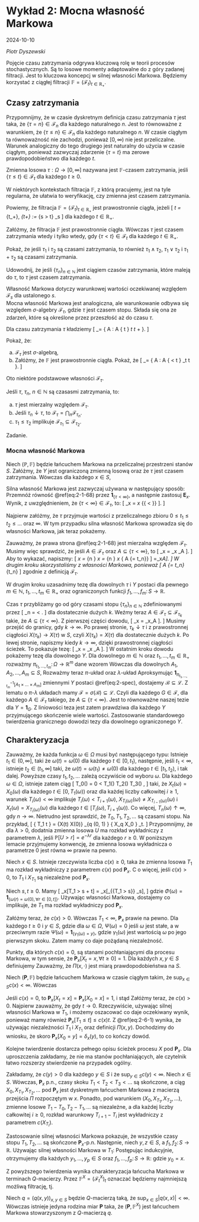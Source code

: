 # Wykład 2: Mocna własność Markowa {-}

2024-10-10

*Piotr Dyszewski*

Pojęcie czasu zatrzymania odgrywa kluczową rolę w teorii procesów stochastycznych. 
Są to losowe momenty adaptowalne do z góry zadanej filtracji. 
Jest to kluczowa koncepcj w silnej własności Markowa. 
Będziemy korzystać z ciągłej filtracji $\mathbb{F}=( \mathcal{F}_t )_{t \in \mathbb{R}_+}$.

## Czasy zatrzymania {-}

Przypomnijmy, że w czasie dyskretnym definicja czasu zatrzymania $\tau$ jest taka, 
że $\{ \tau = n \} \in \mathcal{F}_n$ dla każdego naturalnego $n$. 
Jest to równoważne z warunkiem, że $\{ \tau \leq n \} \in \mathcal{F}_n$ 
dla każdego naturalnego $n$. W czasie ciągłym ta równoważność nie zachodzi, 
ponieważ $[0, \infty)$ nie jest przeliczalne. 
Warunek analogiczny do tego drugiego jest naturalny do użycia w czasie ciągłym, 
ponieważ zazwyczaj zdarzenie $\{ \tau = t \}$ ma zerowe prawdopodobieństwo dla każdego $t$.

::: {.definition #1-54}
Zmienna losowa $\tau : \Omega \to [0, \infty]$ nazywana jest $\mathbb{F}$-czasem zatrzymania, 
jeśli $\{ \tau \leq t \} \in \mathcal{F}_t$ dla każdego $t \geq 0$.
:::

W niektórych kontekstach filtracja $\mathbb{F}$, z którą pracujemy, 
jest na tyle regularna, że ułatwia to weryfikację, czy zmienna jest czasem zatrzymania.

::: {.definition #1-0}
Powiemy, że filtracja $\mathbb{F} = (\mathcal{F}_t)_{t \in \mathbb{R}_+}$ jest prawostronnie ciągła, jeżeli
\[
\mathcal{F}_t = \mathcal{F}_{t_+}, \qquad \text{gdzie} \qquad \mathcal{F}_{t+} := \bigcap_{s > t} \mathcal{F}_s
\]
dla każdego $t \in \mathbb{R}_+$.
:::

::: {.exercise #1-55}
Załóżmy, że filtracja $\mathbb{F}$ jest prawostronnie ciągła. 
Wówczas $\tau$ jest czasem zatrzymania wtedy i tylko wtedy, 
gdy $\{ \tau < t \} \in \mathcal{F}_t$ dla każdego $t \in \mathbb{R}_+$.
:::

::: {.exercise #2-1-57}
Pokaż, że jeśli $\tau_1$ i $\tau_2$ są czasami zatrzymania, 
to również $\tau_1 \wedge \tau_2$, $\tau_1 \vee \tau_2$ i 
$\tau_1 + \tau_2$ są czasami zatrzymania.
:::

::: {.exercise #2-1-58}
Udowodnij, że jeśli $\{\tau_n\}_{n \in \mathbb{N}}$ jest ciągiem czasów zatrzymania, 
które maleją do $\tau$, to $\tau$ jest czasem zatrzymania.
:::

Własność Markowa dotyczy warunkowej wartości oczekiwanej względem $\mathcal{F}_s$ dla ustalonego $s$.  
Mocna własność Markowa jest analogiczna, ale warunkowanie odbywa się względem $\sigma$-algebry $\mathcal{F}_\tau$, 
gdzie $\tau$ jest czasem stopu. 
Składa się ona ze zdarzeń, które są określone przez przeszłość aż do czasu $\tau$.

::: {.definition #2-1-62}
Dla czasu zatrzymania $\tau$ kładziemy
\[
\mathcal{F}_\tau = \left\{ A \in \mathcal{F} : A \cap \{ \tau \leq t \} \in \mathcal{F}_t \text{ dla każdego } t \in \mathbb{R}_+ \right\}.
\]
:::

::: {.exercise #2-1-63}
Pokaż, że:

a. $\mathcal{F}_\tau$ jest $\sigma$-algebrą,
b. Załóżmy, że $\mathbb{F}$ jest prawostronnie ciągła. Pokaż, że
\[
\mathcal{F}_\tau = \{ A : A \cap \{ \tau < t \} \in \mathcal{F}_t \text{ dla każdego } t \geq 0 \}.
\]
:::

Oto niektóre podstawowe własności $\mathcal{F}_\tau$.

::: {.theorem #1-65}
Jeśli $\tau$, $\tau_n$, $n \in \mathbb{N}$ są czasasmi zatrzymania, to:

a. $\tau$ jest mierzalny względem $\mathcal{F}_\tau$.
b. Jeśli $\tau_n \downarrow \tau$, to $\mathcal{F}_\tau = \bigcap_n \mathcal{F}_{\tau_n}$.
c. $\tau_1 \leq \tau_2$ implikuje $\mathcal{F}_{\tau_1} \subseteq \mathcal{F}_{\tau_2}$.
:::

::: {.proof}
Zadanie.
:::


### Mocna własność Markowa {-}

::: {.theorem #2-1-68}  
Niech $(\mathbb{P}, \mathbb{F})$ będzie łańcuchem Markowa na przeliczalnej przestrzeni stanów $S$. 
Załóżmy, że $Y$ jest ograniczoną zmienną losową oraz że $\tau$ jest czasem zatrzymania. 
Wówczas dla każdego $x \in S$,
\begin{equation}
\mathbf{E}_x [ Y \circ \theta_\tau | \mathcal{F}_\tau] 
= \mathbf{E}_{X(\tau)} [Y] \quad \mathbf{P}_x-\text{prawie na pewno} \quad \text{na} \quad \{\tau < \infty\}.
(\#eq:2-1-68)
\end{equation}
:::

Silna własność Markowa jest zazwyczaj używana w następujący sposób: 
Przemnóż równość \@ref(eq:2-1-68) przez $\mathbf{1}_{\{\tau < \infty\}}$, 
a następnie zastosuj $\mathbf{E}_x$. 
Wynik, z uwzględnieniem, że $\{\tau < \infty\} \in \mathcal{F}_\tau$, to:
\[
\mathbf{E}_x \left[ Y \circ \theta_\tau \mathbf{1}_{\{\tau < \infty\}} \right] 
= \mathbf{E}_x \left[ \mathbf{E}_{X(\tau)} \left[ Y \right] \mathbf{1}_{\{ \tau < \infty\}} \right].
\]

::: {.proof name="Twierdzenia \@ref(thm:2-1-68)"}  
Najpierw załóżmy, że $\tau$ przyjmuje wartości z przeliczalnego zbioru $0 \leq t_1 \leq t_2 \leq \dots$ oraz $\infty$. 
W tym przypadku silna własność Markowa sprowadza się do własności Markowa, jak teraz pokażemy.

Zauważmy, że prawa strona \@ref(eq:2-1-68) jest mierzalna względem $\mathcal{F}_\tau$. 
Musimy więc sprawdzić, że jeśli $A \in \mathcal{F}_\tau$ oraz $A \subseteq \{\tau < \infty\}$, to
\[
\mathbf{E}_x \left[ Y \circ \theta_\tau \mathbf{1}_A \right] 
= \mathbf{E}_x \left[ \mathbf{E}_{X(\tau)} \left[ Y \right] \mathbf{1}_A \right].
\]
Aby to wykazać, napiszmy:
\[
\mathbf{E}_x \left[ Y \circ \theta_\tau \mathbf{1}_A \right] 
= \sum_{n \in \mathbb{N}} \mathbf{E}_x \left[ Y \circ \theta_{t_n} \mathbf{1}_{A \cap \{\tau = t_n\}} \right] 
= \sum_{n \in \mathbb{N}} \mathbf{E}_x \left[ \mathbf{E}_{X(t_n)} \left[ Y \right] \mathbf{1}_{ A \cap \{\tau = t_n\}} \right]
=\mathbf{E}_x\left[ \mathbf{E}_{X(\tau)}[Y] \mathbf{1}_A\right].
\]
W drugim kroku skorzystaliśmy z własności Markowa, ponieważ
\[
 A \cap \{\tau = t_n\} \in \mathcal{F}_{t_n}
\]
zgodnie z definicją $\mathcal{F}_\tau$.

W drugim kroku uzasadnimy tezę dla dowolnych $\tau$ i $Y$ postaci
\begin{equation}
Y(\omega) = \prod_{j=1}^m f_j(\omega(t_j)),
(\#eq:2-spec)
\end{equation}
dla pewnego $m \in \mathbb{N}$, 
$t_1, \ldots, t_m \in \mathbb{R}_+$ oraz ograniczonych funkcji 
$f_1, \ldots, f_m \colon S \to \mathbb{R}$.

Czas $\tau$ przybliżamy go od góry czasami stopu $\{\tau_n\}_{n \in \mathbb{N}}$ zdefiniowanymi przez
\[
\tau_n = \frac{k + 1}{2^n} \quad \text{jeśli} \quad \frac{k}{2^n} \leq \tau < \frac{k + 1}{2^n}.
\]
dla dostatecznie dużych $k$. 
Weźmy teraz $A \in \mathcal{F}_\tau \subseteq \mathcal{F}_{\tau_k}$ takie, że $A \subseteq \{\tau < \infty\}$. 
Z pierwszej części dowodu,
\[
    \mathbf{E}_x \left[ Y \circ \theta_{\tau_k} \mathbf{1}_A \right] 
    = \mathbf{E}_x\left[ \mathbf{E}_{X(\tau_k)}[Y] \mathbf{1}_A \right].
\]
Musimy przejść do granicy, gdy $k \to \infty$. Po prawej stronie, 
$\tau_k \downarrow \tau$ i z prawostronnej ciągłości $X(\tau_k) \to X(\tau)$ w $S$, czyli $X(\tau_k) = X(\tau)$ dla dostatecznie dużych $k$. 
Po lewej stronie, napiszmy
\begin{equation*}
\left( Y \circ \theta_{\tau_k} \right)(\omega) = \prod_{m=1}^n f_m(\omega(t_m + \tau_k))
\to \prod_{m=1}^n f_m(\omega(t_m + \tau)) = \left( Y \circ \theta_\tau \right)(\omega).
\end{equation*}
kiedy $k \to \infty$, dzięki prawostronnej ciągłości ścieżek. To pokazuje tezę:
\[
\mathbf{E}_x \left[ Y \circ \theta_\tau \mathbf{1}_A \right] = \mathbf{E}_x \left[ \mathbf{E}_{X(\tau)}[Y] \mathbf{1}_A \right].
\]
W ostatnim kroku dowodu pokażemy tezę dla dowolnego $Y$. 
Dla dowolnego $m \in \mathbb{N}$ oraz $t_1, \ldots, t_m \in \mathbb{R}_+$ rozważmy $\pi_{t_1, \ldots, t_m} \colon \Omega \to \mathbb{R}^m$
dane wzorem 
\begin{equation*}
  \pi_{t_1, \ldots, t_m}(\omega) = (\omega(t_1), \omega(t_2), \ldots, \omega(t_m)).
\end{equation*}
Wówczas dla dowolnych $A_1, A_2, \ldots, A_m \subseteq S$,
\begin{equation*}
\pi_{t_1, \ldots, t_m}^{-1}[A_1\times A_2 \times \ldots \times A_m ] 
= \{ \omega \in \Omega \: : \: 
\omega(t_1) \in A_1, \ldots, \omega(t_m) \in A_m \}.
\end{equation*}
Rozważmy teraz $\pi$-układ
\begin{equation*}
    \mathcal{B} = \left\{ \pi_{t_1, \ldots, t_m}^{-1}[A_1 \times A_2 \times \ldots \times A_m ] \: : \:  
    m \in \mathbb{N}, t_1, \ldots , t_m \in \mathbb{R}_+, \: A_1, \ldots , A_m \subseteq S \right\}.
\end{equation*}
oraz $\lambda$-układ
\begin{equation*}
   \mathcal{L} = \left\{ G \in \mathcal{F} \: : \: \mathbf{P}_x \left[ \theta_\tau \in G, A \right] = 
   \mathbf{E}_x \left[ \mathbf{P}_{X(\tau)} \left[ G \right] \mathbf{1}_{ A } \right] \text{ dla } A \in \mathcal{F}_\tau, 
   \: A \subseteq \{\tau < \infty\} \right\}.
\end{equation*}
Aproksymując $\mathbf{1}_{\pi_{t_1, \ldots, t_m}^{-1}[A_1 \times \ldots \times A_m]}$ 
zmiennymi $Y$ postaci \@ref(eq:2-spec), 
dostajemy $\mathcal{B} \subseteq \mathcal{L}$.
Z lematu o $\pi$-$\lambda$ układach mamy $\mathcal{F} = \sigma(\mathcal{B}) \subseteq \mathcal{L}$. 
Czyli dla każdego $G \in \mathcal{F}$,
\begin{equation*}
  \mathbf{P}_x \left[ \theta_\tau \in G, A \right] =  \mathbf{E}_x \left[ \mathbf{P}_{X(\tau)} \left[ G \right] \mathbf{1}_{A} \right]
\end{equation*}
dla każdego $A \in \mathcal{F}_\tau$ takiego, że $A \subseteq \{\tau < \infty\}$.
Jest to równoważne naszej tezie dla $Y = \mathbf{1}_G$. 
Z liniowości teza jest zatem prawdziwa dla każdego $Y$ przyjmującego skończenie wiele wartości. 
Zastosowanie standardowego twierdzenia granicznego dowodzi tezy dla dowolnego ograniczonego $Y$. 
:::


## Charakteryzacja {-}

Zauważmy, że każda funkcja $\omega \in \Omega$ musi być następującego typu: 
Istnieje $t_1 \in (0, \infty]$, taki że $\omega(t) = \omega(0)$ 
dla każdego $t \in [0, t_1)$, 
następnie, jeśli $t_1 < \infty$, istnieje $t_2 \in (t_1, \infty]$ taki, 
że $\omega(t) = \omega(t_1) \neq \omega(0)$ 
dla każdego $t \in [t_1, t_2)$, i tak dalej. 
Powyższe czasy $t_1, t_2, \ldots$ zależą oczywiście od wyboru $\omega$. 
Dla każdego $\omega \in \Omega$, istnieje zatem ciąg
\[
T_0(\omega) = 0 < T_1(\omega) \leq T_2(\omega) \leq T_3(\omega) \leq \dots \leq \infty,
\]
taki, że $X_t(\omega) = X_0(\omega)$ dla każdego $t \in [0, T_1(\omega))$ 
oraz dla każdej liczby całkowitej $i \geq 1$, 
warunek $T_i(\omega) < \infty$ implikuje $T_i(\omega) < T_{i+1}(\omega)$, 
$X_{T_i(\omega)}(\omega) \neq X_{T_{i-1}(\omega)}(\omega)$ i 
$X_t(\omega) = X_{T_i(\omega)}(\omega)$ dla każdego $t \in [T_i(\omega), T_{i+1}(\omega))$. 
Co więcej, $T_n(\omega) \uparrow \infty$, gdy $n \to \infty$. 
Nietrudno jest sprawdzić, że $T_0, T_1, T_2, \dots$ są czasami stopu. Na przykład,
\[
    \{ T_1 \leq t \} = \{X(t) \neq X(0)\} \cup \bigcup_{q \in (0, 1) \cap \mathbb{Q}} \{ X_q \neq X_0 \} \in \mathcal{F}_t.
\]
Przypomnijmy, że dla $\lambda > 0$, 
dodatnia zmienna losowa $U$ ma rozkład wykładniczy z parametrem $\lambda$, 
jeśli $\mathbb{P}[U > r] = e^{-\lambda r}$ 
dla każdego $r \geq 0$. 
W poniższym lemacie przyjmujemy konwencję, że zmienna losowa wykładnicza o parametrze $0$ jest równa $\infty$ prawie na pewno.

::: {.lemma #2-6-18} 
Niech $x \in S$. 
Istnieje rzeczywista liczba $c(x) \geq 0$, 
taka że zmienna losowa $T_1$ ma rozkład wykładniczy z parametrem $c(x)$ 
pod $\mathbf{P}_x$. C
o więcej, jeśli $c(x) > 0$, 
to $T_1$ i $X_{T_1}$ są niezależne pod $\mathbf{P}_x$.
:::

::: {.proof}
Niech $s, t \geq 0$. Mamy
\[
\mathbf{P}_x[T_1 > s + t] = \mathbf{E}_x[\mathbf{1}_{\{T_1 > s\}} \Phi \circ \theta_s],
\]
gdzie $\Phi(\omega) = \mathbf{1}_{\{\omega(r)=\omega(0), \, \forall r \in [0,t]\}}$. 
Używając własności Markowa, dostajemy
\begin{equation*}
\mathbf{P}_x[T_1 > s + t] = \mathbf{E}_x[\mathbf{1}_{\{T_1 > s\}} \mathbf{E}_x[\Phi]] 
= \mathbf{E}_x[\mathbf{1}_{\{T_1 > s\}} \mathbf{P}_x[T_1 > t]] = \mathbf{P}_x[T_1 > s] \mathbf{P}_x[T_1 > t],
\end{equation*}
co implikuje, że $T_1$ ma rozkład wykładniczy pod $\mathbf{P}_x$. 

Załóżmy teraz, że $c(x) > 0$. Wówczas $T_1 < \infty$, $\mathbf{P}_x$ prawie na pewno. 
Dla każdego $t \geq 0$ i $y \in S$,
\begin{equation*}
\mathbf{P}_x[T_1 > t, X_{T_1} = y] = \mathbf{E}_x[\mathbf{1}_{\{T_1 > t\}} \Psi \circ \theta_t ],
\end{equation*}
gdzie dla $\omega \in \Omega$, $\Psi(\omega) = 0$ jeśli $\omega$ jest stałe, 
a w przeciwnym razie $\Psi(\omega) = \mathbf{1}_{\{ \gamma_1(\omega) = y\}}$, 
gdzie $\gamma_1(\omega)$ jest wartością $\omega$ 
po jego pierwszym skoku. Zatem mamy
\begin{multline*}
\mathbf{P}_x[T_1 > t, X_{T_1} = y] = 
\mathbf{E}_x [\mathbf{1}_{\{T_1 > t\}} \mathbf{E}_x[\Psi ]] = \\ \mathbf{E}_x[\mathbf{1}_{\{T_1 > t\}} \mathbf{P}_x[X_{T_1} = y]] 
= \mathbf{P}_x[T_1 > t] \mathbf{P}_x[X_{T_1} = y],
\end{multline*}
co daje pożądaną niezależność.
:::

Punkty, dla których $c(x) = 0$, 
są stanami pochłaniającymi dla procesu Markowa, 
w tym sensie, że 
$\mathbf{P}_x[X_t = x, \, \forall t \geq 0] = 1$. 
Dla każdych $x, y \in S$ definiujemy
\begin{equation*}
\Pi(x, y) = \left\{ \begin{array}{cc} \mathbf{P}_x[X_{T_1} = y] & c(x)>0 \\ \delta_x(y) & c(x)=0 \end{array}\right.
\end{equation*}
Zauważmy, że $\Pi(x, \cdot)$ jest miarą prawdopodobieństwa na $S$.

:::{ .theorem #2-6-19} 
Niech $(\mathbf{P}, \mathbb{F})$ będzie łańcuchem Markowa 
w czasie ciągłym takim, że $\sup_{x \in S} c(x) < \infty$. 
Wówczas
\begin{equation*}
\frac{\mathrm{d}}{\mathrm{d} t} \left. \mathbb{P}_x[X_t=y]\right|_{t=0} = c(x) \Pi(x,y).
\end{equation*}
:::

:::{ .proof}
Jeśli $c(x) = 0$, to $\mathbf{P}_x[X_t=x] = \mathbf{P}_x[X_0 =x]=1$, i stąd
\begin{equation*}
\lim_{t \to 0} \frac{\mathbf{P}_x[X_t=x] - 1}{t} = 0.
\end{equation*}
Załóżmy teraz, że $c(x) > 0$. Najpierw zauważmy, że
\begin{equation}
\mathbf{P}_x[T_2 \leq t] = O(t^2)
(\#eq:2-6-1)
\end{equation}
gdy $t \to 0$. Rzeczywiście, używając silnej własności Markowa w $T_1$,
\begin{equation*}
\mathbf{P}_x[T_2 \leq t] \leq \mathbf{P}x[T_1 \leq t, T_2 \leq T_1 + t] 
= \mathbf{E}x[\mathbf{1}_{\{T_1 \leq t\}} \mathbf{E}_{X_{T_1}}[T_1 \leq t]],
\end{equation*}
i możemy oszacować
\begin{equation*}
\mathbf{P}_{X_{T_1}}[T_1 \leq t] \leq \sup_{y \in S} \mathbf{P}_y[T_1 \leq t] \leq \sup_{y \in S} c(y),
\end{equation*}
co daje oczekiwany wynik, ponieważ mamy również $\mathbf{P}_x[T_1 \leq t] \leq c(x)t$. 
Z \@ref(eq:2-6-1) wynika, że
\begin{multline*}
\mathbf{P}_x[X_t=y] = \mathbf{P}_x[X_t=y, \: T_1 > t] + \mathbf{P}_x[X_{T_1}=y, \: T_1 \leq t] + O(t^2)
\\ = \delta_{x}(y) e^{-c(x)t} + \left(1 - e^{-c(x)t}\right)\Pi(x,y) + O(t^2),
\end{multline*}
używając niezależności $T_1$ i $X_{T_1}$ oraz definicji 
$\Pi(x, y)$. Dochodzimy do wniosku, że
skoro $\mathbf{P}_x[X_0=y] = \delta_x(y)$, to
\begin{equation*}
\frac{\mathbf{P}_x[X_t=y]  -  \mathbf{P}_x[X_0=y]}{t} \to -c(x)\delta_{x}(y) + c(x)\Pi(x,y).
\end{equation*}
co kończy dowód.
:::

Kolejne twierdzenie dostarcza pełnego opisu ścieżek procesu $X$ pod $\mathbf{P}_x$. 
Dla uproszczenia zakładamy, że nie ma stanów pochłaniających, 
ale czytelnik łatwo rozszerzy stwierdzenie na przypadek ogólny.

:::{.theorem #2-6-20} 
Zakładamy, że $c(y) > 0$ dla każdego $y \in S$ i że $\sup_{y \in S} c(y) < \infty$. 
Niech $x \in S$. 
Wówczas, $\mathbf{P}_x$ p.n., 
czasy skoku $T_1 < T_2 < T_3 < \dots$ są skończone, a
ciąg $X_0, X_{T_1}, X_{T_2}, \dots$ pod $\mathbf{P}_x$ jest dyskretnym łańcuchem Markowa 
z macierzą przejścia $\Pi$ rozpoczętym w $x$. 
Ponadto, pod warunkiem $(X_0, X_{T_1}, X_{T_2}, \dots)$, 
zmienne losowe $T_1 - T_0, T_2 - T_1, \dots$ są niezależne, 
a dla każdej liczby całkowitej $i \geq 0$, 
rozkład warunkowy $T_{i+1} - T_i$ jest wykładniczy z parametrem $c(X_{T_i})$.
:::

:::{.proof}
Zastosowanie silnej własności Markowa pokazuje, 
że wszystkie czasy stopu $T_1, T_2, \dots$ są skończone $\mathbf{P}_x$-p.n. 
Następnie, niech $y, z \in S$, a $f_1, f_2 \colon S \to \mathbb{R}$. 
Używając silnej własności Markowa w $T_1$:
\begin{multline*}
\mathbf{E}_x[\mathbf{1}_{\{X_{T_1} = y\}} f_1(T_1) 1_{\{X_{T_2} = z\}} f_2(T_2 - T_1)]
= \mathbf{E}_x[\mathbf{1}_{\{X_{T_1} = y\}} f_1(T_1) \mathbf{E}_x[\mathbf{1}_{\{X_{T_2} = z\}} f_2(T_2 - T_1)]] \\ 
= \Pi(x, y) \Pi(y, z) \int_0^\infty e^{-c(x)s_1} f_1(s_1)\mathrm{d} s_1 \int_0^\infty  e^{-c(y)s_2} f_2(s_2) \mathrm{d} s_2.
\end{multline*}
Postępując indukcyjnie, otrzymujemy dla każdych $y_1, \dots, y_p \in S$ oraz $f_1, \dots, f_p \colon S \to \mathbb{R}$:
\begin{multline*}
\mathbf{E}_x[\mathbf{1}_{\{X_{T_1} = y_1\}} \mathbf{1}_{\{X_{T_2} = y_2\}} \dots \mathbf{1}_{\{X_{T_p} = y_p\}} f_1(T_1) f_2(T_2 - T_1) \dots f_p(T_p - T_{p-1})] \\ 
= \Pi(x, y_1) \Pi(y_1, y_2) \dots \Pi(y_{p-1}, y_p) \prod_{i=1}^p \left( \int_0^\infty e^{-c(y_{i-1})s} f_i(s) \mathrm{d} s\right),
\end{multline*}
gdzie $y_0 = x$.
:::

Z powyższego twierdzenia wynika charakteryzacja łańcucha Markowa w terminach $Q$-macierzy. 
Przez $\mathbb{F}^X = (\mathcal{F}_t^X)_t$ oznaczać będziemy najmniejszą możliwą filtrację, tj.
\begin{equation*}
\mathcal{F}_t = \sigma(X_s \: : \: s \leq t).
\end{equation*}

::: {.corollary #6-21}
Niech $q = (q(x,y))_{x,y\in S}$ będzie $Q$-macierzą taką, że $\sup_{x \in S}|q(x,x)| < \infty$. 
Wówczas istnieje jedyna rodzina miar
$\mathbf{P}$ taka, że $(\mathbf{P}, \mathbb{F}^X)$ jest łańcuchem Markowa stowarzyszonym z $Q$-macierzą $q$.
:::
